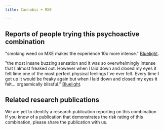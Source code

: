 ---
title: Cannabis + MXE

---

## Reports of people trying this psychoactive combination

"smoking weed on MXE makes the experience 10x more intense." [Bluelight](https://bluelight.org/xf/threads/cannabis-effect-changed-after-mxe.600999/).

"the most insane buzzing sensation and it was so overwhelmingly intense that I almost freaked out. However when I laid down and closed my eyes it felt lime one of the most perfect physical feelings I've ever felt. Every time I got up it would be freaky again but when I laid down and closed my eyes it felt... orgasmically blissful." [Bluelight](https://bluelight.org/xf/threads/mxe-and-weed-freaky-combo.733585/).

## Related research publications

We are yet to identify a research publication reporting on this combination. If you know of a publication that demonstrates the risk rating of this combination, please share the publication with us.



